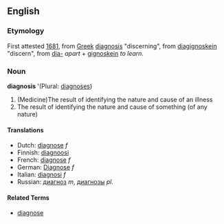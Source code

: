 ==English==
===Etymology===
First attested [[w:1681|1681]], from [[Greek]] [[diagnosis]] "discerning", from [[diagignoskein]] "discern", from [[dia-]] ''apart'' + [[gignoskein]] ''to learn''.
===Noun===
'''diagnosis''' '(Plural: [[diagnoses]])
#(Medicine)The result of identifying the nature and cause of an illness
#The result of identifying the nature and cause of something (of any nature)

====Translations====
*Dutch: [[diagnose]] ''f''
*Finnish: [[diagnoosi]]
*French: [[diagnose]] ''f''
*German: [[Diagnose]] ''f''
*Italian: [[diagnosi]] ''f''
*Russian: [[диагноз]] ''m'', [[диагнозы]] ''pl.''

====Related Terms====
*[[diagnose]]